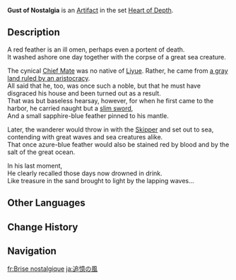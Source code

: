 {{Artifact Infobox
|image = Item Gust of Nostalgia.png
|set   = Heart of Depth
|piece = Plume of Death
}}
{{Description|A feather carried over by whimpering sea winds and crimson waves. The passage of time has changed its shape and color.}}
'''Gust of Nostalgia''' is an [[Artifact]] in the set [[Heart of Depth]].

==Description==
A red feather is an ill omen, perhaps even a portent of death.<br />It washed ashore one day together with the corpse of a great sea creature.

The cynical [[Parsifal|Chief Mate]] was no native of [[Liyue]]. Rather, he came from [[Mondstadt|a gray land ruled by an aristocracy]].<br />All said that he, too, was once such a noble, but that he must have disgraced his house and been turned out as a result.<br />That was but baseless hearsay, however, for when he first came to the harbor, he carried naught but a [[Iron Sting|slim sword]],<br />And a small sapphire-blue feather pinned to his mantle.

Later, the wanderer would throw in with the [[Skipper]] and set out to sea, contending with great waves and sea creatures alike.<br />That once azure-blue feather would also be stained red by blood and by the salt of the great ocean.

In his last moment,<br />He clearly recalled those days now drowned in drink.<br />Like treasure in the sand brought to light by the lapping waves...

==Other Languages==
{{Other Languages
|en      = Gust of Nostalgia
|zhs     = 追忆之风
|zhs_rm  = Zhuīyì zhī Fēng
|zht     = 追憶之風
|zht_rm  = Zhuīyì zhī Fēng
|zh_tl   = Wind of Reminiscence
|ja      = 追憶の風
|ja_rm   = Tsuioku no Kaze
|ja_tl   = Wind of Recollection
|ko      = 추억의 바람
|ko_rm   = Chueok-ui Baram
|ko_tl   = Wind of Memory
|es      = Brisa de los Recuerdos
|es_tl   = Breeze of Memories
|fr      = Brise nostalgique
|fr_tl   = Nostalgic Breeze
|ru      = Порыв ностальгии
|ru_tl   = Gust of Nostalgia
|th      = Gust of Nostalgia
|vi      = Ngọn Gió Hồi Ức
|vi_tl   = 
|de      = Nostalgische Brise
|de_tl   = Nostalgic Gust
|id      = Gust of Nostalgia
|pt      = Brisa da Nostalgia
|pt_tl   = 
|tr      = Nostalji Rüzgarı
|tr_tl   = 
|it      = Brezza nostalgica
|it_tl   = 
}}

==Change History==
{{Change History|1.2}}

==Navigation==
{{Artifact Set Navbox|Heart of Depth}}

[[fr:Brise nostalgique]]
[[ja:追憶の風]]